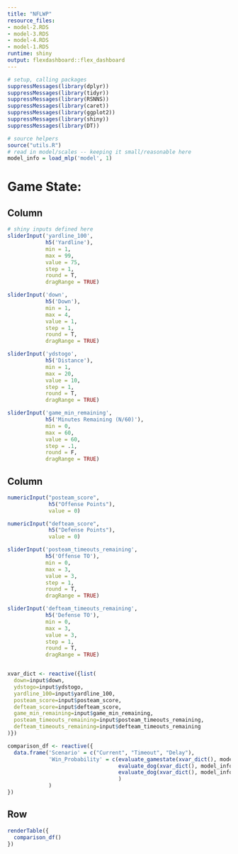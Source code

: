 ```yaml
---
title: "NFLWP"
resource_files:
- model-2.RDS
- model-3.RDS
- model-4.RDS
- model-1.RDS
runtime: shiny
output: flexdashboard::flex_dashboard
---
```



```r
# setup, calling packages
suppressMessages(library(dplyr))
suppressMessages(library(tidyr))
suppressMessages(library(RSNNS))
suppressMessages(library(caret))
suppressMessages(library(ggplot2))
suppressMessages(library(shiny))
suppressMessages(library(DT))

# source helpers
source("utils.R")
# read in model/scales -- keeping it small/reasonable here
model_info = load_mlp('model', 1)
```

Game State:
=====================================

Column {data-width=550}
-------------------------------------

```r
# shiny inputs defined here
sliderInput('yardline_100', 
            h5('Yardline'), 
            min = 1, 
            max = 99, 
            value = 75, 
            step = 1, 
            round = T, 
            dragRange = TRUE)

sliderInput('down', 
            h5('Down'), 
            min = 1, 
            max = 4, 
            value = 1,
            step = 1, 
            round = T, 
            dragRange = TRUE)

sliderInput('ydstogo', 
            h5('Distance'), 
            min = 1, 
            max = 20, 
            value = 10,
            step = 1, 
            round = T, 
            dragRange = TRUE)

sliderInput('game_min_remaining', 
            h5('Minutes Remaining (N/60)'), 
            min = 0, 
            max = 60, 
            value = 60,
            step = .1, 
            round = F, 
            dragRange = TRUE)
```

Column {data-width=550}
-------------------------------------
```r
numericInput("posteam_score",
             h5("Offense Points"), 
             value = 0)

numericInput("defteam_score",
             h5("Defense Points"), 
             value = 0)

sliderInput('posteam_timeouts_remaining', 
            h5('Offense TO'), 
            min = 0, 
            max = 3, 
            value = 3, 
            step = 1, 
            round = T, 
            dragRange = TRUE)

sliderInput('defteam_timeouts_remaining', 
            h5('Defense TO'), 
            min = 0, 
            max = 3, 
            value = 3, 
            step = 1, 
            round = T, 
            dragRange = TRUE)



```


```r
xvar_dict <- reactive({list(
  down=input$down,
  ydstogo=input$ydstogo,
  yardline_100=input$yardline_100,
  posteam_score=input$posteam_score,
  defteam_score=input$defteam_score,
  game_min_remaining=input$game_min_remaining,
  posteam_timeouts_remaining=input$posteam_timeouts_remaining,
  defteam_timeouts_remaining=input$defteam_timeouts_remaining
)})

comparison_df <- reactive({
  data.frame('Scenario' = c("Current", "Timeout", "Delay"),
             'Win_Probability' = c(evaluate_gamestate(xvar_dict(), model_info[[1]], model_info[[2]]),
                                   evaluate_dog(xvar_dict(), model_info[[1]], model_info[[2]])[[1]],
                                   evaluate_dog(xvar_dict(), model_info[[1]], model_info[[2]])[[2]]
                                   )
             )
})
```


Row
-------------------------------------
```r
renderTable({
  comparison_df()
})
```



